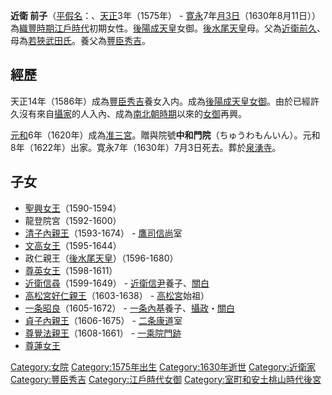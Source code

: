 {{Unreferenced|time=2016-08-19T03:24:13+00:00}} 
'''近衛 前子'''（[[平假名|平假名]]：{{lang|ja|このえ さきこ}}、[[天正_(日本)|天正]]3年（1575年） - [[寛永|寛永]]7年[[月3日|月3日]]（1630年8月11日））為[[安土桃山時代|織豐時期]][[江戶時代|江戶時代]]初期女性。[[後陽成天皇|後陽成天皇]]女御。[[後水尾天皇|後水尾天皇]]母。父為[[近衛前久|近衛前久]]、母為[[若狹武田氏|若狹武田氏]]。養父為[[豐臣秀吉|豐臣秀吉]]。

==經歷==
天正14年（1586年）成為[[豐臣秀吉|豐臣秀吉]]養女入内。成為[[後陽成天皇|後陽成天皇]][[女御|女御]]。由於已經許久沒有來自[[攝家|攝家]]的人入內、成為[[南北朝時期|南北朝時期]]以來的[[女御|女御]]再興。

[[元和_(日本)|元和]]6年（1620年）成為[[准三宮|准三宮]]。贈與院號'''中和門院'''（ちゅうわもんいん）。元和8年（1622年）出家。寛永7年（1630年）7月3日死去。葬於[[泉湧寺|泉湧寺]]。

==子女==
*[[聖興女王|聖興女王]]（1590-1594） 
*龍登院宮（1592-1600） 
*[[清子內親王|清子內親王]]（1593-1674） - [[鷹司信尚|鷹司信尚]]室 
*[[文高女王|文高女王]]（1595-1644） 
*政仁親王（[[後水尾天皇|後水尾天皇]]）（1596-1680） 
*[[尊英女王|尊英女王]]（1598-1611） 
*[[近衛信尋|近衛信尋]]（1599-1649） - [[近衛信尹|近衛信尹]]養子、[[關白|關白]] 
*[[高松宮好仁親王|高松宮好仁親王]]（1603-1638） - [[高松宮|高松宮]]始祖） 
*[[一条昭良|一条昭良]]（1605-1672） - [[一条內基|一条內基]]養子、[[攝政|攝政]]・[[關白|關白]] 
*[[貞子內親王|貞子內親王]]（1606-1675） - [[二条康道|二条康道]]室 
*[[尊覺法親王|尊覺法親王]]（1608-1661） - [[一乘院門跡|一乘院門跡]] 
*[[尊蓮女王|尊蓮女王]]
 {{江戶時代皇后}}
{{DEFAULTSORT:Konoe Sakiko}}
[[Category:女院|Category:女院]]
[[Category:1575年出生|Category:1575年出生]]
[[Category:1630年逝世|Category:1630年逝世]]
[[Category:近衛家|Category:近衛家]]
[[Category:豐臣秀吉|Category:豐臣秀吉]]
[[Category:江戶時代女御|Category:江戶時代女御]]
[[Category:室町和安土桃山時代後宮|Category:室町和安土桃山時代後宮]]